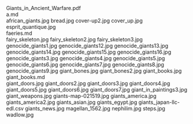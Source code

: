     
<EmbedFile src={PDF_Giants_in_Ancient_Warfare_pdf} className="w-full md:w-[24rem] md:h-[36rem] float-right sm:m-1 sm:ml-4">
	Giants_in_Ancient_Warfare.pdf
</EmbedFile>
<div className="w-full md:max-w-[80rem] float-right italic">
	<MD_a_md />
	a.md
</div>
<PopImage className="sm:float-left m-auto sm:m-1 sm:mr-4" src={JPG_african_giants_jpg} width={384} alt="african_giants.jpg">
	african_giants.jpg
</PopImage>
<PopImage className="sm:float-right m-auto sm:m-1 sm:ml-4" src={JPG_bread_jpg} width={384} alt="bread.jpg">
	bread.jpg
</PopImage>
<PopImage className="sm:float-left m-auto sm:m-1 sm:mr-4" src={JPG_cover_up2_jpg} width={384} alt="cover-up2.jpg">
	cover-up2.jpg
</PopImage>
<PopImage className="sm:float-right m-auto sm:m-1 sm:ml-4" src={JPG_cover_up_jpg} width={384} alt="cover_up.jpg">
	cover_up.jpg
</PopImage>
<PopImage className="sm:float-left m-auto sm:m-1 sm:mr-4" src={JPG_esprit_quantique_jpg} width={384} alt="esprit_quantique.jpg">
	esprit_quantique.jpg
</PopImage>
<div className="w-full md:max-w-[80rem] float-right italic">
	<MD_faeries_md />
	faeries.md
</div>
<PopImage className="sm:float-right m-auto sm:m-1 sm:ml-4" src={JPG_fairy_skeleton_jpg} width={384} alt="fairy_skeleton.jpg">
	fairy_skeleton.jpg
</PopImage>
<PopImage className="sm:float-left m-auto sm:m-1 sm:mr-4" src={JPG_fairy_skeleton2_jpg} width={384} alt="fairy_skeleton2.jpg">
	fairy_skeleton2.jpg
</PopImage>
<PopImage className="sm:float-right m-auto sm:m-1 sm:ml-4" src={JPG_fairy_skeleton3_jpg} width={384} alt="fairy_skeleton3.jpg">
	fairy_skeleton3.jpg
</PopImage>
<PopImage className="sm:float-left m-auto sm:m-1 sm:mr-4" src={JPG_genocide_giants1_jpg} width={384} alt="genocide_giants1.jpg">
	genocide_giants1.jpg
</PopImage>
<PopImage className="sm:float-right m-auto sm:m-1 sm:ml-4" src={JPG_genocide_giants12_jpg} width={384} alt="genocide_giants12.jpg">
	genocide_giants12.jpg
</PopImage>
<PopImage className="sm:float-left m-auto sm:m-1 sm:mr-4" src={JPG_genocide_giants13_jpg} width={384} alt="genocide_giants13.jpg">
	genocide_giants13.jpg
</PopImage>
<PopImage className="sm:float-right m-auto sm:m-1 sm:ml-4" src={JPG_genocide_giants14_jpg} width={384} alt="genocide_giants14.jpg">
	genocide_giants14.jpg
</PopImage>
<PopImage className="sm:float-left m-auto sm:m-1 sm:mr-4" src={JPG_genocide_giants15_jpg} width={384} alt="genocide_giants15.jpg">
	genocide_giants15.jpg
</PopImage>
<PopImage className="sm:float-right m-auto sm:m-1 sm:ml-4" src={JPG_genocide_giants16_jpg} width={384} alt="genocide_giants16.jpg">
	genocide_giants16.jpg
</PopImage>
<PopImage className="sm:float-left m-auto sm:m-1 sm:mr-4" src={JPG_genocide_giants3_jpg} width={384} alt="genocide_giants3.jpg">
	genocide_giants3.jpg
</PopImage>
<PopImage className="sm:float-right m-auto sm:m-1 sm:ml-4" src={JPG_genocide_giants4_jpg} width={384} alt="genocide_giants4.jpg">
	genocide_giants4.jpg
</PopImage>
<PopImage className="sm:float-left m-auto sm:m-1 sm:mr-4" src={JPG_genocide_giants5_jpg} width={384} alt="genocide_giants5.jpg">
	genocide_giants5.jpg
</PopImage>
<PopImage className="sm:float-right m-auto sm:m-1 sm:ml-4" src={JPG_genocide_giants6_jpg} width={384} alt="genocide_giants6.jpg">
	genocide_giants6.jpg
</PopImage>
<PopImage className="sm:float-left m-auto sm:m-1 sm:mr-4" src={JPG_genocide_giants7_jpg} width={384} alt="genocide_giants7.jpg">
	genocide_giants7.jpg
</PopImage>
<PopImage className="sm:float-right m-auto sm:m-1 sm:ml-4" src={JPG_genocide_giants8_jpg} width={384} alt="genocide_giants8.jpg">
	genocide_giants8.jpg
</PopImage>
<PopImage className="sm:float-left m-auto sm:m-1 sm:mr-4" src={JPG_genocide_giants9_jpg} width={384} alt="genocide_giants9.jpg">
	genocide_giants9.jpg
</PopImage>
<PopImage className="sm:float-right m-auto sm:m-1 sm:ml-4" src={JPG_giant_bones_jpg} width={384} alt="giant_bones.jpg">
	giant_bones.jpg
</PopImage>
<PopImage className="sm:float-left m-auto sm:m-1 sm:mr-4" src={JPG_giant_bones2_jpg} width={384} alt="giant_bones2.jpg">
	giant_bones2.jpg
</PopImage>
<PopImage className="sm:float-right m-auto sm:m-1 sm:ml-4" src={JPG_giant_books_jpg} width={384} alt="giant_books.jpg">
	giant_books.jpg
</PopImage>
<div className="w-full md:max-w-[80rem] float-right italic">
	<MD_giant_books_md />
	giant_books.md
</div>
<PopImage className="sm:float-left m-auto sm:m-1 sm:mr-4" src={JPG_giant_doors_jpg} width={384} alt="giant_doors.jpg">
	giant_doors.jpg
</PopImage>
<PopImage className="sm:float-right m-auto sm:m-1 sm:ml-4" src={JPG_giant_doors2_jpg} width={384} alt="giant_doors2.jpg">
	giant_doors2.jpg
</PopImage>
<PopImage className="sm:float-left m-auto sm:m-1 sm:mr-4" src={JPG_giant_doors3_jpg} width={384} alt="giant_doors3.jpg">
	giant_doors3.jpg
</PopImage>
<PopImage className="sm:float-right m-auto sm:m-1 sm:ml-4" src={JPG_giant_doors4_jpg} width={384} alt="giant_doors4.jpg">
	giant_doors4.jpg
</PopImage>
<PopImage className="sm:float-left m-auto sm:m-1 sm:mr-4" src={JPG_giant_doors5_jpg} width={384} alt="giant_doors5.jpg">
	giant_doors5.jpg
</PopImage>
<PopImage className="sm:float-right m-auto sm:m-1 sm:ml-4" src={JPG_giant_doors6_jpg} width={384} alt="giant_doors6.jpg">
	giant_doors6.jpg
</PopImage>
<PopImage className="sm:float-left m-auto sm:m-1 sm:mr-4" src={JPG_giant_doors7_jpg} width={384} alt="giant_doors7.jpg">
	giant_doors7.jpg
</PopImage>
<PopImage className="sm:float-right m-auto sm:m-1 sm:ml-4" src={JPG_giant_in_paintings3_jpg} width={384} alt="giant_in_paintings3.jpg">
	giant_in_paintings3.jpg
</PopImage>
<PopImage className="sm:float-left m-auto sm:m-1 sm:mr-4" src={JPG_giant_weapons_jpg} width={384} alt="giant_weapons.jpg">
	giant_weapons.jpg
</PopImage>
<PopImage className="sm:float-right m-auto sm:m-1 sm:ml-4" src={JPG_giants_map_021519_jpg} width={384} alt="giants-map-021519.jpg">
	giants-map-021519.jpg
</PopImage>
<PopImage className="sm:float-left m-auto sm:m-1 sm:mr-4" src={JPG_giants_america_jpg} width={384} alt="giants_america.jpg">
	giants_america.jpg
</PopImage>
<PopImage className="sm:float-right m-auto sm:m-1 sm:ml-4" src={JPG_giants_america2_jpg} width={384} alt="giants_america2.jpg">
	giants_america2.jpg
</PopImage>
<PopImage className="sm:float-left m-auto sm:m-1 sm:mr-4" src={JPG_giants_asian_jpg} width={384} alt="giants_asian.jpg">
	giants_asian.jpg
</PopImage>
<PopImage className="sm:float-right m-auto sm:m-1 sm:ml-4" src={JPG_giants_egypt_jpg} width={384} alt="giants_egypt.jpg">
	giants_egypt.jpg
</PopImage>
<EmbedFile src={CSV_giants_japan_llc_edl_csv} className="w-full md:w-[24rem] md:h-[36rem] float-left sm:m-1 sm:mr-4">
	giants_japan-llc-edl.csv
</EmbedFile>
<PopImage className="sm:float-right m-auto sm:m-1 sm:ml-4" src={JPG_giants_news_jpg} width={384} alt="giants_news.jpg">
	giants_news.jpg
</PopImage>
<PopImage className="sm:float-left m-auto sm:m-1 sm:mr-4" src={JPG_magellan_1562_jpg} width={384} alt="magellan_1562.jpg">
	magellan_1562.jpg
</PopImage>
<PopImage className="sm:float-right m-auto sm:m-1 sm:ml-4" src={JPG_nephilim_jpg} width={384} alt="nephilim.jpg">
	nephilim.jpg
</PopImage>
<PopImage className="sm:float-left m-auto sm:m-1 sm:mr-4" src={JPG_steps_jpg} width={384} alt="steps.jpg">
	steps.jpg
</PopImage>
<PopImage className="sm:float-right m-auto sm:m-1 sm:ml-4" src={JPG_wadlow_jpg} width={384} alt="wadlow.jpg">
	wadlow.jpg
</PopImage>
